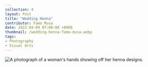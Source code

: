 ---
collection: 4
layout: Post
title: "Wedding Henna"
contributor: Famo Musa
date: 2022-04-09 07:00:00 +0000
thumbnail: /wedding-henna-famo-musa.webp
tags: 
- Photography
- Visual Arts
---
<img src="/images/4/wedding-henna-famo-musa.jpg" 
    alt="A photograph of a woman's hands showing off her henna designs." />